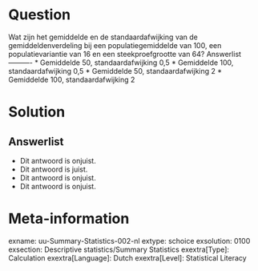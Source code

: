 Question
========
Wat zijn het gemiddelde en de standaardafwijking van de gemiddeldenverdeling bij een populatiegemiddelde van 100, een populatievariantie van 16 en een steekproefgrootte van 64? 
Answerlist
----------
* Gemiddelde 50, standaardafwijking 0,5
* Gemiddelde 100, standaardafwijking 0,5
* Gemiddelde 50, standaardafwijking 2
* Gemiddelde 100, standaardafwijking 2

Solution
========

Answerlist
----------
* Dit antwoord is onjuist.
* Dit antwoord is juist.
* Dit antwoord is onjuist.
* Dit antwoord is onjuist.

Meta-information
================
exname: uu-Summary-Statistics-002-nl
extype: schoice
exsolution: 0100
exsection: Descriptive statistics/Summary Statistics
exextra[Type]: Calculation
exextra[Language]: Dutch
exextra[Level]: Statistical Literacy
